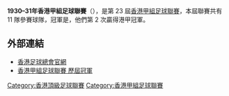 '''1930–31年香港甲組足球聯賽'''（{{lang-en|Hong Kong First Division Football League}}），是第 23 屆[[香港甲組足球聯賽|香港甲組足球聯賽]]，本屆聯賽共有 11 隊參賽球隊，冠軍是{{fc|南華}}，他們第 2 次贏得港甲冠軍。

== 外部連結 ==
* [https://www.hkfa.com/ 香港足球總會官網]{{Wayback|url=https://www.hkfa.com/ |date=20190103174738 }}
* [http://www.rsssf.com/tablesh/hkchamp.html 香港甲組足球聯賽 歷屆冠軍]{{Wayback|url=http://www.rsssf.com/tablesh/hkchamp.html |date=20120205190654 }}

{{港甲賽季}}
{{soccer-stub}}

[[Category:香港頂級足球聯賽|Category:香港頂級足球聯賽]]
[[Category:香港甲組足球聯賽|Category:香港甲組足球聯賽]]